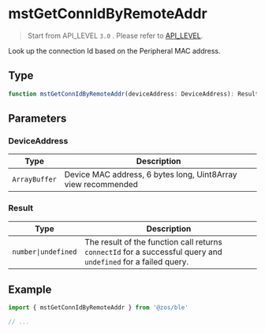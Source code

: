 # mstGetConnIdByRemoteAddr

> Start from API_LEVEL `3.0` . Please refer to [API_LEVEL](../../../../guides/framework/device/compatibility.md).

Look up the connection Id based on the Peripheral MAC address.

## Type

```ts
function mstGetConnIdByRemoteAddr(deviceAddress: DeviceAddress): Result
```

## Parameters

### DeviceAddress

| Type                     | Description                                                   |
| ------------------------ | ------------------------------------------------------------- |
| <code>ArrayBuffer</code> | Device MAC address, 6 bytes long, Uint8Array view recommended |

### Result

| Type                               | Description                                                                                                    |
| ---------------------------------- | -------------------------------------------------------------------------------------------------------------- |
| <code>number&#124;undefined</code> | The result of the function call returns `connectId` for a successful query and `undefined` for a failed query. |

## Example

```js
import { mstGetConnIdByRemoteAddr } from '@zos/ble'

// ...
```
